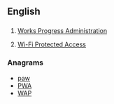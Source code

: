 ==English==

==={{initialism-old|en}}===
{{head|en}}
# {{context|US|lang=en}} [[w:Works Progress Administration|Works Progress Administration]]
# [[w:Wi-Fi Protected Access|Wi-Fi Protected Access]]

===Anagrams===
* [[paw#English|paw]]
* [[PWA#English|PWA]]
* [[WAP#English|WAP]]